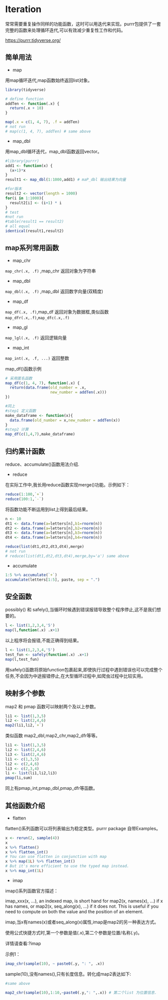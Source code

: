 # Iteration

常常需要重复操作同样的功能函数，这时可以用迭代来实现。purrr包提供了一套完整的函数来处理循环迭代,可以有效减少重复性工作和代码。

<https://purrr.tidyverse.org/>

## 简单用法


- map


用map循环迭代,map函数始终返回list对象。

```r
library(tidyverse)

# define function
addTen <- function(.x) {
  return(.x + 10)
}

map(.x = c(1, 4, 7), .f = addTen)
# not run
# map(c(1, 4, 7), addTen) # same above
```





- map_dbl

用map_dbl循环迭代，map_dbl函数返回vector。

```r
#library(purrr)
add1 <- function(x) {
  (x+1)*x
}
result1 <- map_dbl(1:1000,add1) # maP_dbl 输出结果为向量

#for版本
result2 <- vector(length = 1000)
for(i in 1:1000){
  result2[i] <- (i+1) * i
}
# test 
#not run
#table(result1 == result2)
# all equal
identical(result1,result2)
```


## map系列常用函数


- map_chr

`map_chr(.x, .f)` ,map_chr 返回对象为字符串

- map_dbl

`map_dbl(.x, .f)` ,map_dbl 返回数字向量(双精度)

- map_df

`map_df(.x, .f)`,map_df 返回对象为数据框,类似函数 `map_dfr(.x,.f)`,`map_dfc(.x,.f)`

- map_gl

`map_lgl(.x, .f)` 返回逻辑向量

- map_int

`map_int(.x, .f, ...)` 返回整数


map_df()函数示例

```r
# 采用匿名函数
map_df(c(1, 4, 7), function(.x) {
  return(data.frame(old_number = .x, 
                    new_number = addTen(.x)))
})

#同上
#step1 定义函数
make_dataframe <- function(x){
  data.frame(old_number = x,new_number = addTen(x))
}
#step2 计算
map_df(c(1,4,7),make_dataframe)

```


## 归约累计函数

reduce、accumulate()函数用法介绍.

- reduce

在实际工作中,我长用reduce函数实现merge()功能。示例如下：

```r
reduce(1:100,`+`)
reduce(100:1,`-`)
```

将函数功能不断运用到list上得到最后结果。

```r
n <- 10
dt1 <- data.frame(a=letters[n],b1=rnorm(n))
dt2 <- data.frame(a=letters[n],b2=rnorm(n))
dt3 <- data.frame(a=letters[n],b3=rnorm(n))
dt4 <- data.frame(a=letters[n],b4=rnorm(n))

reduce(list(dt1,dt2,dt3,dt4),merge)
# not run
# reduce(list(dt1,dt2,dt3,dt4),merge,by='a') same above

```


- accumulate

```r
1:5 %>% accumulate(`+`)
accumulate(letters[1:5], paste, sep = ".")
```


## 安全函数 

possibly() 和 safely(),当循环时候遇到错误报错导致整个程序停止,这不是我们想要的。

```r
l <- list(1,2,3,4,'5')
map(l,function(.x) .x+1)

```

以上程序将会报错,不能正确得到结果。

```r
l <- list(1,2,3,4,'5')
test_fun <- safely(function(.x) .x+1)
map(l,test_fun)
```

用safely()函数将原始function包裹起来,即使执行过程中遇到错误也可以完成整个任务,不会因为中途报错停止,在大型循环过程中,如爬虫过程中比较实用。

## 映射多个参数 

map2 和 pmap 函数可以映射两个及以上参数。

```r
li1 <- list(1,3,5)
li2 <- list(2,4,6)
map2(li1,li2,`+`)
```

类似函数 map2_dbl,map2_chr,map2_dfr等等。

```r
li1 <- list(1,3,5)
li2 <- list(2,4,6)
li3 <- list(2,4,6)
li1 <- c(1,3,5)
li2 <- c(2,4,6)
li3 <- c(2,3,4)
li <- list(li1,li2,li3)
pmap(li,sum)
```

同上有pmap_int,pmap_dbl,pmap_dfr等函数。


## 其他函数介绍

- flatten

flatten()系列函数可以将列表输出为稳定类型。purrr package 自带Examples。

```r
x <- rerun(2, sample(4))
x
x %>% flatten()
x %>% flatten_int()
# You can use flatten in conjunction with map
x %>% map(1L) %>% flatten_int()
# But it's more efficient to use the typed map instead.
x %>% map_int(1L)
```

- imap

imap()系列函数官方描述：

imap_xxx(x, ...), an indexed map, is short hand for map2(x, names(x), ...) if x has names, or map2(x, seq_along(x), ...) if it does not. This is useful if you need to compute on both the value and the position of an element.


imap,当x有names(x)或者seq_along(x)属性,imap是map2的另一种表达方式。

使用公式快捷方式时,第一个参数是值(.x),第二个参数是位置/名称(.y)。

详情请查看:?imap

示例1：

```r
imap_chr(sample(10), ~ paste0(.y, ": ", .x))
```

sample(10),没有names(),只有长度信息。转化成map2表达如下:


```r
#same above

map2_chr(sample(10),1:10,~paste0(.y,": ",.x)) # 第二个list 为位置信息.

```

